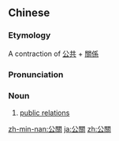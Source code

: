 {{also|公关}}
==Chinese==
{{zh-forms|s=公关}}

===Etymology===
A contraction of [[公共]] + [[關係]]

===Pronunciation===
{{zh-pron
|m=gōngguān
|c=gung1 gwaan1
|mn=kong-koan
|cat=n
}}

===Noun===
{{zh-noun}}

# [[public relations]]

{{zh-cat|Advanced}}

[[zh-min-nan:公關]]
[[ja:公關]]
[[zh:公關]]